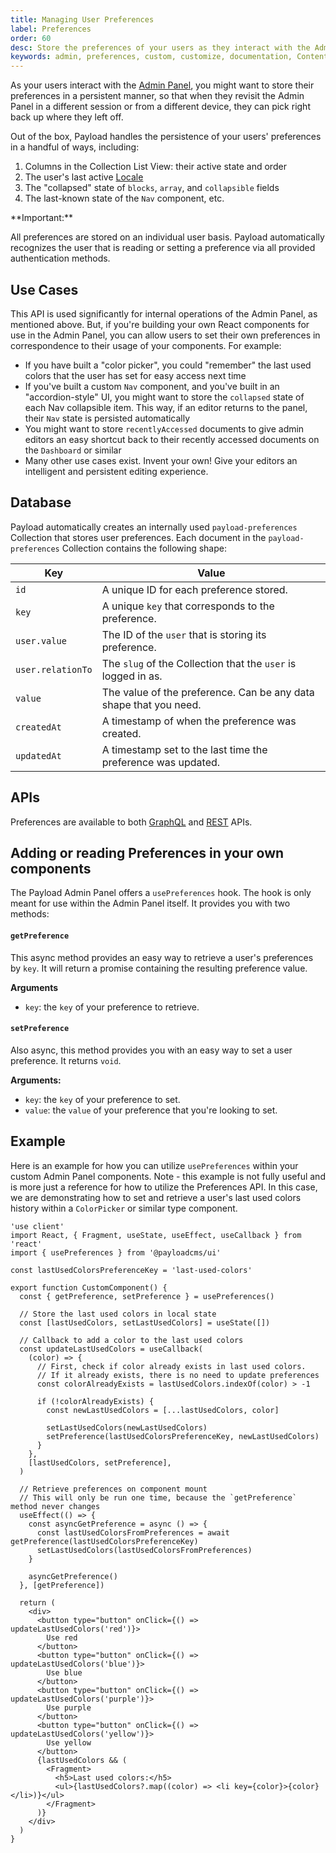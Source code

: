 ```yaml
---
title: Managing User Preferences
label: Preferences
order: 60
desc: Store the preferences of your users as they interact with the Admin Panel.
keywords: admin, preferences, custom, customize, documentation, Content Management System, cms, headless, javascript, node, react, nextjs
---
```


As your users interact with the [Admin Panel](./overview), you might want to store their preferences in a persistent manner, so that when they revisit the Admin Panel in a different session or from a different device, they can pick right back up where they left off.

Out of the box, Payload handles the persistence of your users' preferences in a handful of ways, including:

1. Columns in the Collection List View: their active state and order
1. The user's last active [Locale](../configuration/localization)
1. The "collapsed" state of `blocks`, `array`, and `collapsible` fields
1. The last-known state of the `Nav` component, etc.

<Banner type="warning">
  **Important:**

All preferences are stored on an individual user basis. Payload automatically recognizes the user
that is reading or setting a preference via all provided authentication methods.

</Banner>

## Use Cases

This API is used significantly for internal operations of the Admin Panel, as mentioned above. But, if you're building your own React components for use in the Admin Panel, you can allow users to set their own preferences in correspondence to their usage of your components. For example:

- If you have built a "color picker", you could "remember" the last used colors that the user has set for easy access next time
- If you've built a custom `Nav` component, and you've built in an "accordion-style" UI, you might want to store the `collapsed` state of each Nav collapsible item. This way, if an editor returns to the panel, their `Nav` state is persisted automatically
- You might want to store `recentlyAccessed` documents to give admin editors an easy shortcut back to their recently accessed documents on the `Dashboard` or similar
- Many other use cases exist. Invent your own! Give your editors an intelligent and persistent editing experience.

## Database

Payload automatically creates an internally used `payload-preferences` Collection that stores user preferences. Each document in the `payload-preferences` Collection contains the following shape:

| Key               | Value                                                             |
| ----------------- | ----------------------------------------------------------------- |
| `id`              | A unique ID for each preference stored.                           |
| `key`             | A unique `key` that corresponds to the preference.                |
| `user.value`      | The ID of the `user` that is storing its preference.              |
| `user.relationTo` | The `slug` of the Collection that the `user` is logged in as.     |
| `value`           | The value of the preference. Can be any data shape that you need. |
| `createdAt`       | A timestamp of when the preference was created.                   |
| `updatedAt`       | A timestamp set to the last time the preference was updated.      |

## APIs

Preferences are available to both [GraphQL](/docs/graphql/overview#preferences) and [REST](/docs/rest-api/overview#preferences) APIs.

## Adding or reading Preferences in your own components

The Payload Admin Panel offers a `usePreferences` hook. The hook is only meant for use within the Admin Panel itself. It provides you with two methods:

#### `getPreference`

This async method provides an easy way to retrieve a user's preferences by `key`. It will return a promise containing the resulting preference value.

**Arguments**

- `key`: the `key` of your preference to retrieve.

#### `setPreference`

Also async, this method provides you with an easy way to set a user preference. It returns `void`.

**Arguments:**

- `key`: the `key` of your preference to set.
- `value`: the `value` of your preference that you're looking to set.

## Example

Here is an example for how you can utilize `usePreferences` within your custom Admin Panel components. Note - this example is not fully useful and is more just a reference for how to utilize the Preferences API. In this case, we are demonstrating how to set and retrieve a user's last used colors history within a `ColorPicker` or similar type component.

```tsx
'use client'
import React, { Fragment, useState, useEffect, useCallback } from 'react'
import { usePreferences } from '@payloadcms/ui'

const lastUsedColorsPreferenceKey = 'last-used-colors'

export function CustomComponent() {
  const { getPreference, setPreference } = usePreferences()

  // Store the last used colors in local state
  const [lastUsedColors, setLastUsedColors] = useState([])

  // Callback to add a color to the last used colors
  const updateLastUsedColors = useCallback(
    (color) => {
      // First, check if color already exists in last used colors.
      // If it already exists, there is no need to update preferences
      const colorAlreadyExists = lastUsedColors.indexOf(color) > -1

      if (!colorAlreadyExists) {
        const newLastUsedColors = [...lastUsedColors, color]

        setLastUsedColors(newLastUsedColors)
        setPreference(lastUsedColorsPreferenceKey, newLastUsedColors)
      }
    },
    [lastUsedColors, setPreference],
  )

  // Retrieve preferences on component mount
  // This will only be run one time, because the `getPreference` method never changes
  useEffect(() => {
    const asyncGetPreference = async () => {
      const lastUsedColorsFromPreferences = await getPreference(lastUsedColorsPreferenceKey)
      setLastUsedColors(lastUsedColorsFromPreferences)
    }

    asyncGetPreference()
  }, [getPreference])

  return (
    <div>
      <button type="button" onClick={() => updateLastUsedColors('red')}>
        Use red
      </button>
      <button type="button" onClick={() => updateLastUsedColors('blue')}>
        Use blue
      </button>
      <button type="button" onClick={() => updateLastUsedColors('purple')}>
        Use purple
      </button>
      <button type="button" onClick={() => updateLastUsedColors('yellow')}>
        Use yellow
      </button>
      {lastUsedColors && (
        <Fragment>
          <h5>Last used colors:</h5>
          <ul>{lastUsedColors?.map((color) => <li key={color}>{color}</li>)}</ul>
        </Fragment>
      )}
    </div>
  )
}
```
